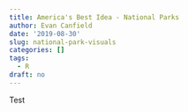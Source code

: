```yaml
---
title: America's Best Idea - National Parks
author: Evan Canfield
date: '2019-08-30'
slug: national-park-visuals
categories: []
tags:
  - R
draft: no
---
```


Test